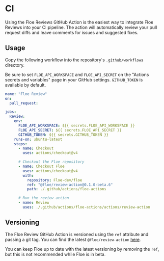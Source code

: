 
# CI

Using the Floe Reviews GitHub Action is the easiest way to integrate Floe
Reviews into your CI pipeline. The action will automatically review your pull
request diffs and leave comments for issues and suggested fixes.

## Usage

Copy the following workflow into the repository's `.github/workflows` directory.

<Callout emoji="💡" type="info">Be sure to set `FLOE_API_WORKSPACE` and
`FLOE_API_SECRET` on the "Actions secrets and variables" page in your GitHub
settings. `GITHUB_TOKEN` is available by default.</Callout>

```yaml copy filename=".github/workflows/floe-review.yml"
name: "Floe Review"
on:
  pull_request:

jobs:
  Review:
    env:
      FLOE_API_WORKSPACE: ${{ secrets.FLOE_API_WORKSPACE }}
      FLOE_API_SECRET: ${{ secrets.FLOE_API_SECRET }}
      GITHUB_TOKEN: ${{ secrets.GITHUB_TOKEN }}
    runs-on: ubuntu-latest
    steps:
      - name: Checkout
        uses: actions/checkout@v4

      # Checkout the Floe repository
      - name: Checkout Floe
        uses: actions/checkout@v4
        with:
          repository: Floe-dev/floe
          ref: "@floe/review-action@0.1.0-beta.6"
          path: ./.github/actions/floe-actions

      # Run the review action
      - name: Review
        uses: ./.github/actions/floe-actions/actions/review-action
```

## Versioning

The Floe Review GitHub Action is versioned using the `ref` attribute and passing
a git tag. You can find the latest `@floe/review-action`
[here](https://github.com/Floe-dev/floe/tags).

You can keep Floe up to date with the latest versioning by removing the `ref`,
but this is not recommended while Floe is in beta.